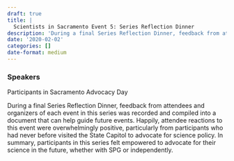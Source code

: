 ```yaml
---
draft: true 
title: |
  Scientists in Sacramento Event 5: Series Reflection Dinner
description: 'During a final Series Reflection Dinner, feedback from attendees and organizers of each event in this series was recorded and compiled into a document that can help guide future events.'
date: '2020-02-02'
categories: []
date-format: medium 
---
```



### Speakers  
Participants in Sacramento Advocacy Day

During a final Series Reflection Dinner, feedback from attendees and organizers of each event in this series was recorded and compiled into a document that can help guide future events. Happily, attendee reactions to this event were overwhelmingly positive, particularly from participants who had never before visited the State Capitol to advocate for science policy. In summary, participants in this series felt empowered to advocate for their science in the future, whether with SPG or independently.



